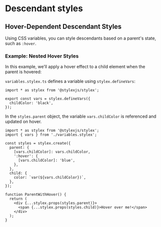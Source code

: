 # Descendant styles

## Hover-Dependent Descendant Styles

Using CSS variables, you can style descendants based on a parent's state, such as `:hover`.

### Example: Nested Hover Styles

In this example, we'll apply a hover effect to a child element when the parent is hovered:

`variables.stylex.ts` defines a variable using `stylex.defineVars`:

```tsx
import * as stylex from '@stylexjs/stylex';

export const vars = stylex.defineVars({
  childColor: 'black',
});
```
In the `styles.parent` object, the variable `vars.childColor` is referenced and updated on hover.

```tsx
import * as stylex from '@stylexjs/stylex';
import { vars } from './variables.stylex';

const styles = stylex.create({
  parent: {
    [vars.childColor]: vars.childColor,
    ':hover': {
      [vars.childColor]: 'blue',
    },
  },
  child: {
    color: `var(${vars.childColor})`,
  },
});

function ParentWithHover() {
  return (
    <div {...stylex.props(styles.parent)}>
      <span {...stylex.props(styles.child)}>Hover over me!</span>
    </div>
  );
}

```